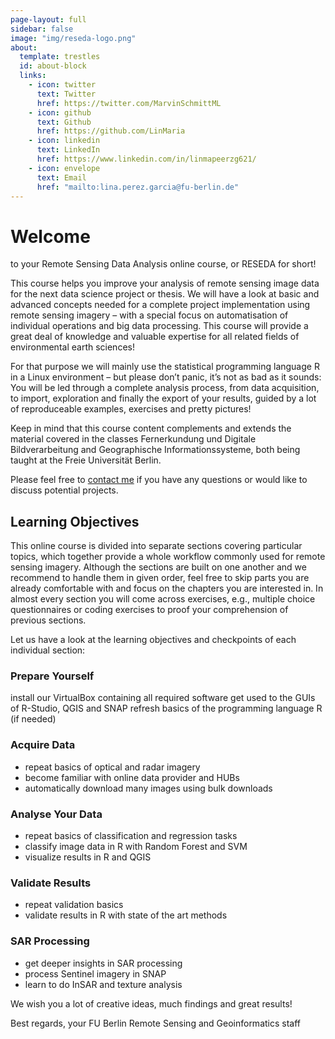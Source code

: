 ---
page-layout: full
sidebar: false
image: "img/reseda-logo.png"
about:
  template: trestles
  id: about-block
  links:
    - icon: twitter
      text: Twitter
      href: https://twitter.com/MarvinSchmittML
    - icon: github
      text: Github
      href: https://github.com/LinMaria
    - icon: linkedin
      text: LinkedIn
      href: https://www.linkedin.com/in/linmapeerzg621/
    - icon: envelope
      text: Email
      href: "mailto:lina.perez.garcia@fu-berlin.de"  
---

:::{#about-block}

# Welcome

to your Remote Sensing Data Analysis online course, or RESEDA for short!

This course helps you improve your analysis of remote sensing image data for the next data science project or thesis. We will have a look at basic and advanced concepts needed for a complete project implementation using remote sensing imagery – with a special focus on automatisation of individual operations and big data processing. This course will provide a great deal of knowledge and valuable expertise for all related fields of environmental earth sciences!

For that purpose we will mainly use the statistical programming language R in a Linux environment – but please don’t panic, it’s not as bad as it sounds: You will be led through a complete analysis process, from data acquisition, to import, exploration and finally the export of your results, guided by a lot of reproduceable examples, exercises and pretty pictures!

Keep in mind that this course content complements and extends the material covered in the classes Fernerkundung und Digitale Bildverarbeitung and Geographische Informationssysteme, both being taught at the Freie Universität Berlin.

Please feel free to [contact me](mailto:lina.perez.garcia@fu-berlin.de) if you have any questions or would like to discuss potential projects.
:::

:::{#hero-heading}
## Learning Objectives
This online course is divided into separate sections covering particular topics, which together provide a whole workflow commonly used for remote sensing imagery. Although the sections are built on one another and we recommend to handle them in given order, feel free to skip parts you are already comfortable with and focus on the chapters you are interested in. In almost every section you will come across exercises, e.g., multiple choice questionnaires or coding exercises to proof your comprehension of previous sections.

Let us have a look at the learning objectives and checkpoints of each individual section:

### Prepare Yourself

install our VirtualBox containing all required software
get used to the GUIs of R-Studio, QGIS and SNAP
refresh basics of the programming language R (if needed)

### Acquire Data

* repeat basics of optical and radar imagery
* become familiar with online data provider and HUBs
* automatically download many images using bulk downloads

### Analyse Your Data

* repeat basics of classification and regression tasks
* classify image data in R with Random Forest and SVM
* visualize results in R and QGIS

### Validate Results

* repeat validation basics
* validate results in R with state of the art methods

### SAR Processing

* get deeper insights in SAR processing
* process Sentinel imagery in SNAP
* learn to do InSAR and texture analysis

We wish you a lot of creative ideas, much findings and great results!

Best regards,
your FU Berlin Remote Sensing and Geoinformatics staff

:::



